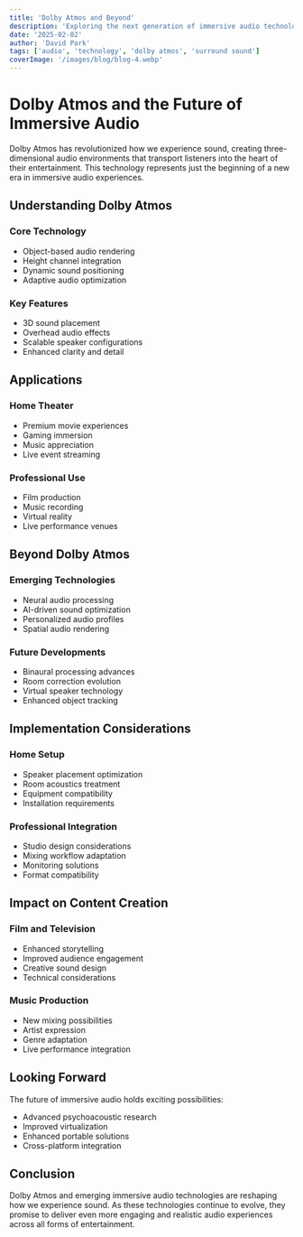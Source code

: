```yaml
---
title: 'Dolby Atmos and Beyond'
description: 'Exploring the next generation of immersive audio technologies and their impact on entertainment.'
date: '2025-02-02'
author: 'David Park'
tags: ['audio', 'technology', 'dolby atmos', 'surround sound']
coverImage: '/images/blog/blog-4.webp'
---
```


# Dolby Atmos and the Future of Immersive Audio

Dolby Atmos has revolutionized how we experience sound, creating three-dimensional audio environments that transport listeners into the heart of their entertainment. This technology represents just the beginning of a new era in immersive audio experiences.

## Understanding Dolby Atmos

### Core Technology

- Object-based audio rendering
- Height channel integration
- Dynamic sound positioning
- Adaptive audio optimization

### Key Features

- 3D sound placement
- Overhead audio effects
- Scalable speaker configurations
- Enhanced clarity and detail

## Applications

### Home Theater

- Premium movie experiences
- Gaming immersion
- Music appreciation
- Live event streaming

### Professional Use

- Film production
- Music recording
- Virtual reality
- Live performance venues

## Beyond Dolby Atmos

### Emerging Technologies

- Neural audio processing
- AI-driven sound optimization
- Personalized audio profiles
- Spatial audio rendering

### Future Developments

- Binaural processing advances
- Room correction evolution
- Virtual speaker technology
- Enhanced object tracking

## Implementation Considerations

### Home Setup

- Speaker placement optimization
- Room acoustics treatment
- Equipment compatibility
- Installation requirements

### Professional Integration

- Studio design considerations
- Mixing workflow adaptation
- Monitoring solutions
- Format compatibility

## Impact on Content Creation

### Film and Television

- Enhanced storytelling
- Improved audience engagement
- Creative sound design
- Technical considerations

### Music Production

- New mixing possibilities
- Artist expression
- Genre adaptation
- Live performance integration

## Looking Forward

The future of immersive audio holds exciting possibilities:

- Advanced psychoacoustic research
- Improved virtualization
- Enhanced portable solutions
- Cross-platform integration

## Conclusion

Dolby Atmos and emerging immersive audio technologies are reshaping how we experience sound. As these technologies continue to evolve, they promise to deliver even more engaging and realistic audio experiences across all forms of entertainment.
